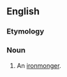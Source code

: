 ==English==

===Etymology===
{{suffix|en|hardware|man}}

===Noun===
{{en-noun|hardwaremen}}

# {{lb|en|obsolete}} An [[ironmonger]].